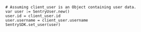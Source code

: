 ```gdscript
# Assuming client_user is an Object containing user data.
var user := SentryUser.new()
user.id = client_user.id
user.username = client_user.username
SentrySDK.set_user(user)
```
